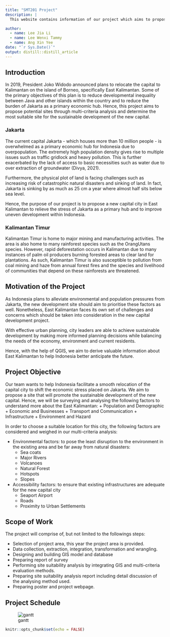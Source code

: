 ```yaml
---
title: "SMT201 Project"
description: |
  This website contains information of our project which aims to propose a new capital city in East Kalimantan to relieve the stress of Jakarta as a primary hub and to improve uneven development within Indonesia. 

author:
  - name: Lee Jia Li
  - name: Lee Wenxi Tammy
  - name: Ang Xin Yee
date: "`r Sys.Date()`"
output: distill::distill_article
---
```


## Introduction
In 2019, President Joko Widodo announced plans to relocate the capital to Kalimantan on the island of Borneo, specifically East Kalimantan. Some of the primary objectives of this plan is to reduce developmental inequality between Java and other islands within the country and to reduce the burden of Jakarta as a primary economic hub. Hence, this project aims to propose potential sites through multi-criteria analysis and determine the most suitable site for the sustainable development of the new capital.


### Jakarta
The current capital Jakarta - which houses more than 10 million people - is overwhelmed as a primary economic hub for Indonesia due to overpopulation. The extremely high population density gives rise to multiple issues such as traffic gridlock and heavy pollution. This is further exacerbated by the lack of access to basic necessities such as water due to over extraction of groundwater (Divya, 2021).

Furthermore, the physical plot of land is facing challenges such as increasing risk of catastrophic natural disasters and sinking of land. In fact, Jakarta is sinking by as much as 25 cm a year where almost half sits below sea level. 

Hence, the purpose of our project is to propose a new capital city in East Kalimantan to relieve the stress of Jakarta as a primary hub and to improve uneven development within Indonesia. 

### Kalimantan Timur
Kalimantan Timur is home to major mining and manufacturing activities. The area is also home to many rainforest species such as the OrangUtans species.
However, rapid deforestation occurs in Kalimantan due to many instances of palm oil producers burning forested areas to clear land for plantations. As such, Kalimantan Timur is also susceptible to pollution from coal mining and haze from annual forest fires and the species and livelihood of communities that depend on these rainforests are threatened.


## Motivation of the Project

As Indonesia plans to alleviate environmental and population pressures from Jakarta, the new development site should aim to prioritise these factors as well. Nonetheless, East Kalimantan faces its own set of challenges and concerns which should be taken into consideration in the new capital development project.

With effective urban planning, city leaders are able to achieve sustainable development by making more informed planning decisions while balancing the needs of the economy, environment and current residents.

Hence, with the help of QGIS, we aim to derive valuable information about East Kalimantan to help Indonesia better anticipate the future.

## Project Objective
Our team wants to help Indonesia facilitate a smooth relocation of the capital city to shift the economic stress placed on Jakarta. We aim to propose a site that will promote the sustainable development of the new capital. Hence, we will be surveying and analysing the following factors to understand more about the East Kalimantan:
+ Population and Demographic
+ Economic and Businesses
+ Transport and Communication
+ Infrastructure
+ Environment and Hazard


In order to choose a suitable location for this city, the following factors are considered and weighed in our multi-criteria analysis:

+ Environmental factors: to pose the least disruption to the environment in the existing area and be far away from natural disasters:
    + Sea coats
    + Major Rivers
    + Volcanoes
    + Natural Forest
    + Hotspots
    + Slopes
    
+ Accessibility factors: to ensure that existing infrastructures are adequate for the new capital city
   + Seaport Airport
   + Roads
   + Proximity to Urban Settlements


## Scope of Work

The project will comprise of, but not limited to the followings steps:

+ Selection of project area, this year the project area is provided.
+ Data collection, extraction, integration, transformation and wrangling.
+ Designing and building GIS model and database
+ Preparing report of survey
+ Performing site suitability analysis by integrating GIS and multi-criteria evaluation methods.
+ Preparing site suitability analysis report including detail discussion of the analysing method used.
+ Preparing poster and project webpage.

## Project Schedule

![gantt](https://user-images.githubusercontent.com/91875763/141772348-e03ad8ea-871c-4f9f-aa14-40cb285bf5e5.png)



```r
knitr::opts_chunk$set(echo = FALSE)
```






